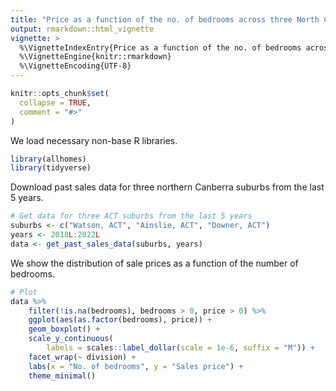 ```yaml
---
title: "Price as a function of the no. of bedrooms across three North Canberra suburbs"
output: rmarkdown::html_vignette
vignette: >
  %\VignetteIndexEntry{Price as a function of the no. of bedrooms across three North Canberra suburbs}
  %\VignetteEngine{knitr::rmarkdown}
  %\VignetteEncoding{UTF-8}
---
```


```r
knitr::opts_chunk$set(
  collapse = TRUE,
  comment = "#>"
)
```

We load necessary non-base R libraries.

```r
library(allhomes)
library(tidyverse)
```

Download past sales data for three northern Canberra suburbs from the last 5 years.

```r
# Get data for three ACT suburbs from the last 5 years 
suburbs <- c("Watson, ACT", "Ainslie, ACT", "Downer, ACT")
years <- 2018L:2022L
data <- get_past_sales_data(suburbs, years)
```

We show the distribution of sale prices as a function of the number of bedrooms.

```r
# Plot
data %>%
    filter(!is.na(bedrooms), bedrooms > 0, price > 0) %>%
    ggplot(aes(as.factor(bedrooms), price)) +
    geom_boxplot() +
    scale_y_continuous(
        labels = scales::label_dollar(scale = 1e-6, suffix = "M")) +
    facet_wrap(~ division) +
    labs(x = "No. of bedrooms", y = "Sales price") +
    theme_minimal()
```
